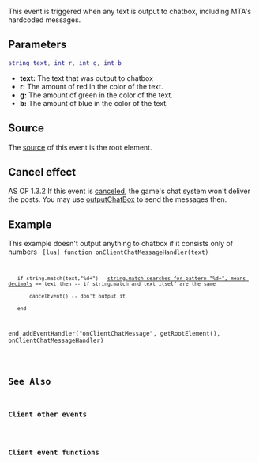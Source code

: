 {{Client event}}
 
This event is triggered when any text is output to chatbox, including MTA's hardcoded messages.

==Parameters== 
<syntaxhighlight lang="lua">
string text, int r, int g, int b
</syntaxhighlight>
*'''text:''' The text that was output to chatbox
*'''r:''' The amount of red in the color of the text.
*'''g:''' The amount of green in the color of the text.
*'''b:''' The amount of blue in the color of the text.

==Source==
The [[/event_system#Event_source.md|source]] of this event is the root element.
==Cancel effect==
AS OF 1.3.2
If this event is [[/Event_system#Canceling.md|canceled]], the game's chat system won't deliver the posts. You may use [[/outputChatBox.md|outputChatBox]] to send the messages then.

==Example==
This example doesn't output anything to chatbox if it consists only of numbers
<code>
[lua]
function onClientChatMessageHandler(text)
	if string.match(text,"%d+") --[[/string.match searches for pattern "%d+", means decimals.md|string.match searches for pattern "%d+", means decimals]] == text then -- if string.match and text itself are the same
		cancelEvent() -- don't output it
	end
end
addEventHandler("onClientChatMessage", getRootElement(), onClientChatMessageHandler)
</syntaxhighlight>

==See Also==

===Client other events===
{{Client_other_events}}
===Client event functions===
{{Client_event_functions}}